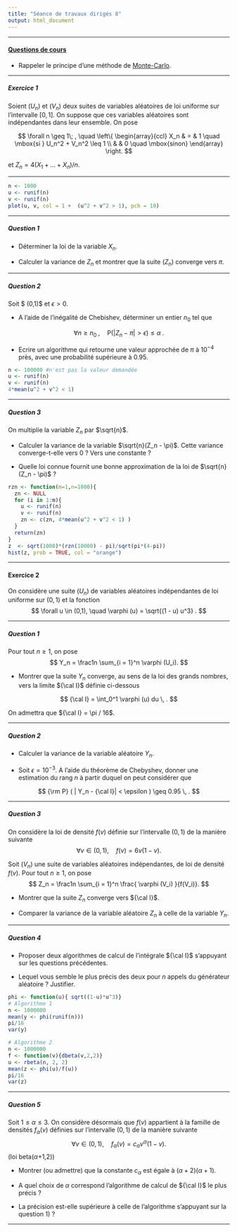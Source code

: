 ```yaml
---
title: "Séance de travaux dirigés 8"
output: html_document
---
```


** **

#### [Questions de cours](http://francoio.github.io/html/CM7.html) 

* Rappeler le principe d'une méthode de [Monte-Carlo](https://fr.wikipedia.org/wiki/Casino_de_Monte-Carlo).


** **

##### Exercice 1

Soient $(U_n)$ et $(V_n)$ deux suites de variables aléatoires de loi uniforme sur l'intervalle $[0,1]$. On suppose que ces variables aléatoires sont indépendantes dans leur ensemble. On pose 

$$ \forall n \geq 1\; , \quad \left\{ 
\begin{array}{ccl} 
X_n &  = & 1  \quad \mbox{si      } U_n^2 + V_n^2 \leq 1 \\
    &    & 0  \quad \mbox{sinon}
\end{array}
\right.
$$

et $Z_n = 4 ( X_1 + \dots + X_n )/ n$.

** ** 

```r
n <- 1000
u <- runif(n)
v <- runif(n)
plot(u, v, col = 1 +  (u^2 + v^2 > 1), pch = 19)
```


** **

##### Question 1 

* Déterminer la loi de la variable $X_n$. 

* Calculer la variance de $Z_n$ et montrer que la suite $(Z_n)$ converge vers $\pi$.

** ** 

##### Question 2

Soit $ \alpha \in (0,1)$ et $\epsilon >0$.

* A l'aide de l'inégalité de Chebishev, déterminer un entier $n_0$ tel que

$$ \forall n \geq n_0 \; , \quad \mbox{P}(|Z_n - \pi| > \epsilon) \leq \alpha \; .$$

* Ecrire un algorithme qui retourne une valeur approchée de $\pi$ à $10^{-4}$ près, avec une probabilité supérieure à $0.95$.      

```r
n <- 100000 #n'est pas la valeur demandée
u <- runif(n)
v <- runif(n)
4*mean(u^2 + v^2 < 1)
```

** **

##### Question 3

On multiplie la variable $Z_n$ par $\sqrt{n}$.

* Calculer la variance de la variable $\sqrt{n}(Z_n - \pi)$. Cette variance converge-t-elle vers 0 ? Vers une constante ?

* Quelle loi connue fournit une bonne approximation de la loi de $\sqrt{n} (Z_n - \pi)$ ?

```r
rzn <- function(m=1,n=1000){
  zn <- NULL
  for (i in 1:m){
    u <- runif(n)
    v <- runif(n)
    zn <- c(zn, 4*mean(u^2 + v^2 < 1) )
  }
  return(zn)
}
z  <- sqrt(1000)*(rzn(10000) - pi)/sqrt(pi*(4-pi))
hist(z, prob = TRUE, col = "orange")
```


** ** 

#### Exercice 2

On considère une suite $(U_n)$ de variables aléatoires indépendantes de loi uniforme sur $(0,1)$ et la fonction
$$
\forall u \in (0,1), \quad \varphi (u) =    \sqrt{(1 - u) u^3} .
$$

** ** 

##### Question 1

Pour tout $n\geq 1$, on pose
$$
 Y_n = \frac1n  \sum_{i = 1}^n \varphi (U_i).
$$

* Montrer que la suite $Y_n$ converge, au sens de la loi des grands nombres, vers la limite ${\cal I}$ définie ci-dessous

$$
{\cal I} = \int_0^1   \varphi (u) du   \, .
$$

On admettra que ${\cal I} = \pi / 16$.

** **

##### Question 2

* Calculer la variance de la variable aléatoire $Y_n$.

* Soit $\epsilon = 10^{-3}$. A l'aide du théorème de Chebyshev, donner une estimation du rang $n$ à partir duquel on peut considérer que

$$
{\rm P} ( | Y_n - {\cal I}|  < \epsilon ) \geq 0.95 \, .
$$


** **

##### Question 3

On considère la loi de densité $f(v)$ définie sur l'intervalle $(0,1)$ de la manière suivante
$$
\forall v \in (0,1), \quad f(v) = 6 v(1 - v) .
$$

Soit $(V_n)$ une suite de variables aléatoires indépendantes, de loi de densité $f(v)$. Pour tout $n\geq 1$, on pose
$$
 Z_n = \frac1n  \sum_{i = 1}^n \frac{ \varphi (V_i) }{f(V_i)}.
$$


* Montrer que la suite $Z_n$ converge vers ${\cal I}$.

* Comparer la variance de la variable aléatoire $Z_n$ à celle de la variable $Y_n$.

** **

##### Question 4

* Proposer deux algorithmes de calcul de l'intégrale ${\cal I}$ s'appuyant sur les questions précédentes. 

* Lequel vous semble le plus précis des deux pour $n$ appels du générateur aléatoire ? Justifier.

```r
phi <- function(u){ sqrt((1-u)*u^3)}
# Algorithme 1
n <- 1000000
mean(y <- phi(runif(n)))
pi/16
var(y)

# Algorithme 2
n <- 1000000
f <- function(v){dbeta(v,2,2)}
u <- rbeta(n, 2, 2)
mean(z <- phi(u)/f(u))
pi/16
var(z)
```

** ** 

##### Question 5

Soit $1\leq \alpha \leq 3$. On considère désormais que $f(v)$ appartient à la famille de densités $f_{\alpha}(v)$ définies sur l'intervalle $(0,1)$ de la manière suivante
$$
\forall v \in (0,1), \quad f_{\alpha}(v) = c_{\alpha} v^{\alpha} (1 - v) .
$$
(loi beta($\alpha$+1,2))


* Montrer (ou admettre) que la constante $c_{\alpha}$ est égale à $(\alpha + 2)(\alpha +1)$.

* A quel choix de $\alpha$ correspond l'algorithme de calcul de ${\cal I}$ le plus précis ? 

* La précision est-elle supérieure à celle de l'algorithme s'appuyant sur la question 1) ?

** **







